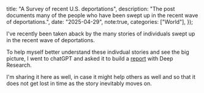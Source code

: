
  title: "A Survey of recent U.S. deportations",
  description: "The post documents many of the people who have been swept up in the recent wave of deportations.",
  date: "2025-04-29",
  note:true,
  categories: ["World"],
});

I've recently been taken aback by the many stories of individuals swept up in the recent wave of deportations.

To help myself better understand these indivdual stories and see the big picture, I went to chatGPT and asked it to build a [report][1] with Deep Research. 

I'm sharing it here as well, in case it might help others as well and so that it does not get lost in time as the story inevitably moves on. 




<ChatGPT postPath='2025-05-29-deportation/research.html' />



[1]: https://chatgpt.com/share/68110c0b-40c0-8011-81ea-1c662209a269